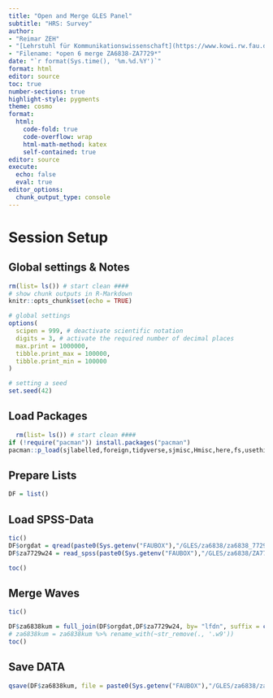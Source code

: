 ```yaml
---
title: "Open and Merge GLES Panel"
subtitle: "HRS: Survey"
author:
- "Reimar ZEH"
- "[Lehrstuhl für Kommunikationswissenschaft](https://www.kowi.rw.fau.de)"
- "Filename: *open 6 merge ZA6838-ZA7729*"
date: "`r format(Sys.time(), '%m.%d.%Y')`"
format: html
editor: source
toc: true
number-sections: true
highlight-style: pygments
theme: cosmo
format:
  html: 
    code-fold: true
    code-overflow: wrap
    html-math-method: katex
    self-contained: true
editor: source
execute: 
  echo: false
  eval: true
editor_options: 
  chunk_output_type: console
---
```


# Session Setup

## Global settings & Notes

```r
rm(list= ls()) # start clean ####
# show chunk outputs in R-Markdown
knitr::opts_chunk$set(echo = TRUE)

# global settings
options(
  scipen = 999, # deactivate scientific notation
  digits = 3, # activate the required number of decimal places
  max.print = 1000000,
  tibble.print_max = 100000,
  tibble.print_min = 100000
)

# setting a seed
set.seed(42)
```

## Load Packages

```r
  rm(list= ls()) # start clean ####
if (!require("pacman")) install.packages("pacman")
pacman::p_load(sjlabelled,foreign,tidyverse,sjmisc,Hmisc,here,fs,usethis,labelled,janitor,qs)
```

## Prepare Lists

```r
DF = list()
```

## Load SPSS-Data

```r
tic()
DF$orgdat = qread(paste0(Sys.getenv("FAUBOX"),"/GLES/za6838/za6838_7729.qs"))
DF$za7729w24 = read_spss(paste0(Sys.getenv("FAUBOX"),"/GLES/za6838/ZA7730_v1-0-0.sav"),drop.labels = T)

toc()
```

## Merge Waves

```r
tic()

DF$za6838kum = full_join(DF$orgdat,DF$za7729w24, by= "lfdn", suffix = c(".w23", ".w24"))
# za6838kum = za6838kum %>% rename_with(~str_remove(., '.w9'))
toc()
```

## Save DATA

```r
qsave(DF$za6838kum, file = paste0(Sys.getenv("FAUBOX"),"/GLES/za6838/za6838_7730.qs"))
```

